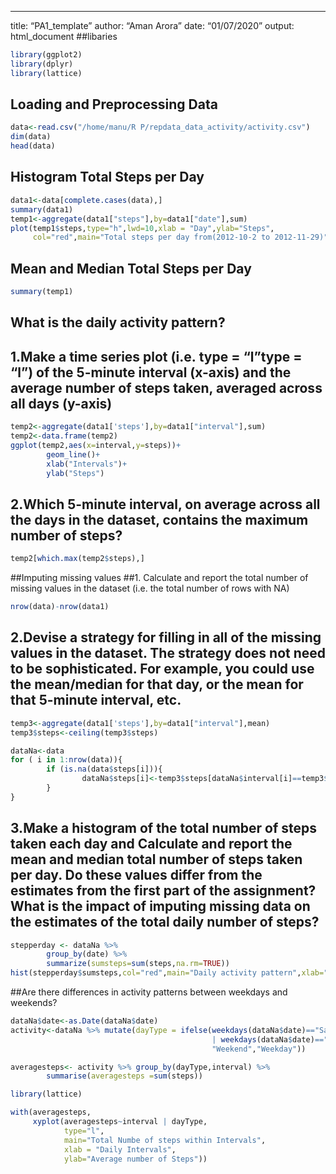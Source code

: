 ---
title: "PA1_template"
author: "Aman Arora"
date: "01/07/2020"
output: html_document
##libaries
```r
library(ggplot2)
library(dplyr)
library(lattice)
```

## Loading and Preprocessing Data

```r
data<-read.csv("/home/manu/R P/repdata_data_activity/activity.csv")
dim(data)
head(data)
```

## Histogram Total Steps per Day
```r
data1<-data[complete.cases(data),]
summary(data1)
temp1<-aggregate(data1["steps"],by=data1["date"],sum)
plot(temp1$steps,type="h",lwd=10,xlab = "Day",ylab="Steps",
     col="red",main="Total steps per day from(2012-10-2 to 2012-11-29)")
```
##  Mean and Median Total Steps per Day
```r
summary(temp1)
```
## What is the daily activity pattern?
## 1.Make a time series plot (i.e. type = "l"\color{red}{\verb|type = "l"|}type = "l") of the 5-minute interval (x-axis) and the average number of steps taken, averaged across all days (y-axis)
```r
temp2<-aggregate(data1['steps'],by=data1["interval"],sum)
temp2<-data.frame(temp2)
ggplot(temp2,aes(x=interval,y=steps))+
        geom_line()+
        xlab("Intervals")+
        ylab("Steps")
```
## 2.Which 5-minute interval, on average across all the days in the dataset, contains the maximum number of steps?
```r
temp2[which.max(temp2$steps),]
```
##Imputing missing values
##1. Calculate and report the total number of missing values in the dataset (i.e. the total number of rows with NA)
```r
nrow(data)-nrow(data1)
```
## 2.Devise a strategy for filling in all of the missing values in the dataset. The strategy does not need to be sophisticated. For example, you could use the mean/median for that day, or the mean for that 5-minute interval, etc.
```r
temp3<-aggregate(data1['steps'],by=data1["interval"],mean)
temp3$steps<-ceiling(temp3$steps)

dataNa<-data
for ( i in 1:nrow(data)){
        if (is.na(data$steps[i])){
                dataNa$steps[i]<-temp3$steps[dataNa$interval[i]==temp3$interval]
        }
}

```
## 3.Make a histogram of the total number of steps taken each day and Calculate and report the mean and median total number of steps taken per day. Do these values differ from the estimates from the first part of the assignment? What is the impact of imputing missing data on the estimates of the total daily number of steps?
```r
stepperday <- dataNa %>% 
        group_by(date) %>%
        summarize(sumsteps=sum(steps,na.rm=TRUE))
hist(stepperday$sumsteps,col="red",main="Daily activity pattern",xlab="Steps")
```

##Are there differences in activity patterns between weekdays and weekends?
```r
dataNa$date<-as.Date(dataNa$date)
activity<-dataNa %>% mutate(dayType = ifelse(weekdays(dataNa$date)=="Saturday" 
                                             | weekdays(dataNa$date)=="Sunday",
                                             "Weekend","Weekday"))

averagesteps<- activity %>% group_by(dayType,interval) %>%
        summarise(averagesteps =sum(steps))

library(lattice)

with(averagesteps,
     xyplot(averagesteps~interval | dayType,
            type="l",
            main="Total Numbe of steps within Intervals",
            xlab = "Daily Intervals",
            ylab="Average number of Steps"))
        
```




